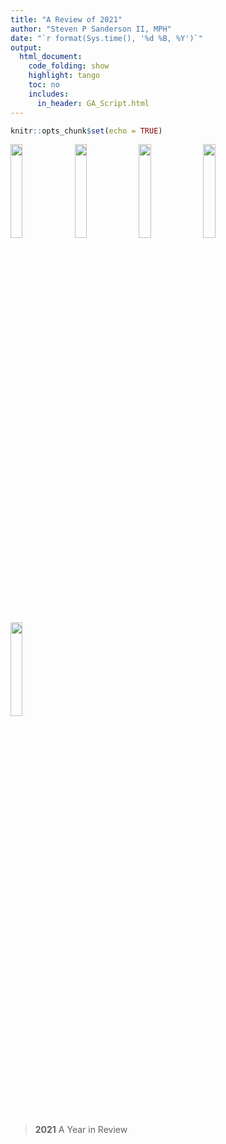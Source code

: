 ```yaml
---
title: "A Review of 2021"
author: "Steven P Sanderson II, MPH"
date: "`r format(Sys.time(), '%d %B, %Y')`"
output:
  html_document:
    code_folding: show
    highlight: tango
    toc: no
    includes:
      in_header: GA_Script.html
---
```


```r
knitr::opts_chunk$set(echo = TRUE)
```

<img src="logos/healthyverse.png"  width="19.6%" align="center" />
<img src="logos/healthyr.png"      width="19.6%" align="center" />
<img src="logos/healthyr_data.png" width="19.6%" align="center" />
<img src="logos/healthyr_ts.png"   width="19.6%" align="center" />
<img src="logos/healthyr_ai.png"   width="19.6%" align="center" />

#
> __2021__ A Year in Review

